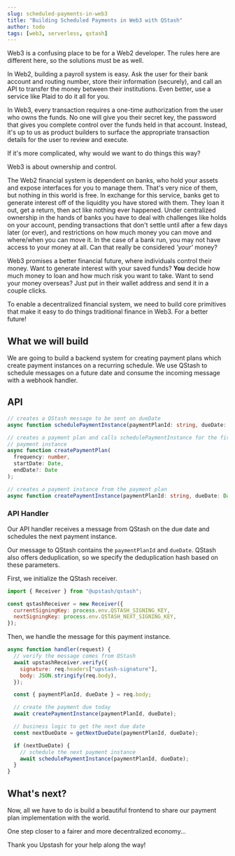 ```yaml
---
slug: scheduled-payments-in-web3
title: "Building Scheduled Payments in Web3 with QStash"
author: todo
tags: [web3, serverless, qstash]
---
```



Web3 is a confusing place to be for a Web2 developer. The rules here are different here, so the solutions must be as well.

In Web2, building a payroll system is easy. Ask the user for their bank account and routing number, store their information (securely), and call an API to transfer the money between their institutions. Even better, use a service like Plaid to do it all for you.

In Web3, every transaction requires a one-time authorization from the user who owns the funds. No one will give you their secret key, the password that gives you complete control over the funds held in that account. Instead, it's up to us as product builders to surface the appropriate transaction details for the user to review and execute.

If it's more complicated, why would we want to do things this way?

Web3 is about ownership and control.

The Web2 financial system is dependent on banks, who hold your assets and expose interfaces for you to manage them. That's very nice of them, but nothing in this world is free. In exchange for this service, banks get to generate interest off of the liquidity you have stored with them. They loan it out, get a return, then act like nothing ever happened. Under centralized ownership in the hands of banks you have to deal with challenges like holds on your account, pending transactions that don't settle until after a few days later (or ever), and restrictions on how much money you can move and where/when you can move it. In the case of a bank run, you may not have access to your money at all. Can that really be considered *'your'* money?

Web3 promises a better financial future, where individuals control their money. Want to generate interest with your saved funds? **You** decide how much money to loan and how much risk you want to take. Want to send your money overseas? Just put in their wallet address and send it in a couple clicks.

To enable a decentralized financial system, we need to build core primitives that make it easy to do things traditional finance in Web3. For a better future!

## What we will build

We are going to build a backend system for creating payment plans which create payment instances on a recurring schedule. We use QStash to schedule messages on a future date and consume the incoming message with a webhook handler.

## API

```ts
// creates a QStash message to be sent on dueDate
async function schedulePaymentInstance(paymentPlanId: string, dueDate: Date);

// creates a payment plan and calls schedulePaymentInstance for the first 
// payment instance
async function createPaymentPlan(
  frequency: number,
  startDate: Date,
  endDate?: Date
);

// creates a payment instance from the payment plan
async function createPaymentInstance(paymentPlanId: string, dueDate: Date);
```

### API Handler

Our API handler receives a message from QStash on the due date and schedules the next payment instance.

Our message to QStash contains the `paymentPlanId` and `dueDate`. QStash also offers deduplication, so we specify the deduplication hash based on these parameters.

First, we initialize the QStash receiver.

```js
import { Receiver } from "@upstash/qstash";

const qstashReceiver = new Receiver({
  currentSigningKey: process.env.QSTASH_SIGNING_KEY,
  nextSigningKey: process.env.QSTASH_NEXT_SIGNING_KEY,
});
```

Then, we handle the message for this payment instance.

```js
async function handler(request) {
  // verify the message comes from QStash
  await upstashReceiver.verify({
    signature: req.headers["upstash-signature"],
    body: JSON.stringify(req.body),
  });

  const { paymentPlanId, dueDate } = req.body;

  // create the payment due today
  await createPaymentInstance(paymentPlanId, dueDate);

  // business logic to get the next due date
  const nextDueDate = getNextDueDate(paymentPlanId, dueDate);

  if (nextDueDate) {
    // schedule the next payment instance
    await schedulePaymentInstance(paymentPlanId, dueDate);
  }
}
```

## What's next?

Now, all we have to do is build a beautiful frontend to share our payment plan implementation with the world.

One step closer to a fairer and more decentralized economy...

Thank you Upstash for your help along the way!